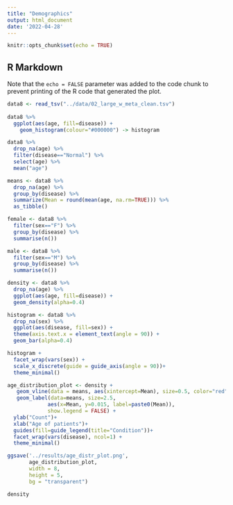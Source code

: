 ```yaml
---
title: "Demographics"
output: html_document
date: '2022-04-28'
---
```


```r
knitr::opts_chunk$set(echo = TRUE)
```

## R Markdown

Note that the `echo = FALSE` parameter was added to the code chunk to prevent printing of the R code that generated the plot.

```r
data8 <- read_tsv("../data/02_large_w_meta_clean.tsv")
    
data8 %>% 
  ggplot(aes(age, fill=disease)) +
    geom_histogram(colour="#000000") -> histogram

data8 %>% 
  drop_na(age) %>% 
  filter(disease=="Normal") %>% 
  select(age) %>% 
  mean("age") 

means <- data8 %>% 
  drop_na(age) %>% 
  group_by(disease) %>% 
  summarize(Mean = round(mean(age, na.rm=TRUE))) %>% 
  as_tibble()

female <- data8 %>% 
  filter(sex=="F") %>% 
  group_by(disease) %>% 
  summarise(n())

male <- data8 %>% 
  filter(sex=="M") %>% 
  group_by(disease) %>% 
  summarise(n())

density <- data8 %>% 
  drop_na(age) %>% 
  ggplot(aes(age, fill=disease)) +
  geom_density(alpha=0.4) 

histogram <- data8 %>% 
  drop_na(sex) %>% 
  ggplot(aes(disease, fill=sex)) +
  theme(axis.text.x = element_text(angle = 90)) +
  geom_bar(alpha=0.4)

histogram +
  facet_wrap(vars(sex)) +
  scale_x_discrete(guide = guide_axis(angle = 90))+
  theme_minimal()

age_distribution_plot <- density + 
   geom_vline(data = means, aes(xintercept=Mean), size=0.5, color="red") +
   geom_label(data=means, size=2.5, 
             aes(x=Mean, y=0.015, label=paste0(Mean)),
             show.legend = FALSE) +
  ylab("Count")+
  xlab("Age of patients")+
  guides(fill=guide_legend(title="Condition"))+
  facet_wrap(vars(disease), ncol=1) +
  theme_minimal()

ggsave('../results/age_distr_plot.png', 
       age_distribution_plot, 
       width = 8, 
       height = 5, 
       bg = "transparent")
```
```r
density
```

